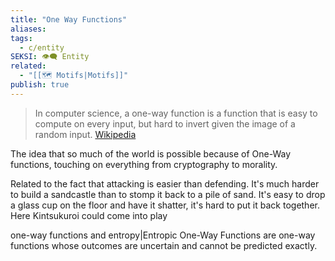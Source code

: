 ```yaml
---
title: "One Way Functions"
aliases: 
tags:
  - c/entity
SEKSI: 👁️‍🗨️ Entity
related:
  - "[[🗺️ Motifs|Motifs]]"
publish: true
---
```



> In computer science, a one-way function is a function that is easy to compute on every input, but hard to invert given the image of a random input.
> [Wikipedia](https://en.wikipedia.org/wiki/One-way_function)

The idea that so much of the world is possible because of One-Way functions, touching on everything from cryptography to morality. 

Related to the fact that <Link href="/c/attacking-is-easier-than-defending" className="text-[var(--color-primary)] hover:underline hover:text-[var(--color-secondary)] transition-colors font-medium">attacking is easier than defending</Link>. It's much harder to build a sandcastle than to stomp it back to a pile of sand. It's easy to drop a glass cup on the floor and have it shatter, it's hard to put it back together. Here <Link href="/c/kintsukuroi" className="text-[var(--color-primary)] hover:underline hover:text-[var(--color-secondary)] transition-colors font-medium">Kintsukuroi</Link> could come into play

<Link href="/c/one-way-functions-and-entropyentropic-one-way-functions" className="text-[var(--color-primary)] hover:underline hover:text-[var(--color-secondary)] transition-colors font-medium">one-way functions and entropy|Entropic One-Way Functions</Link> are one-way functions whose outcomes are uncertain and cannot be predicted exactly.
